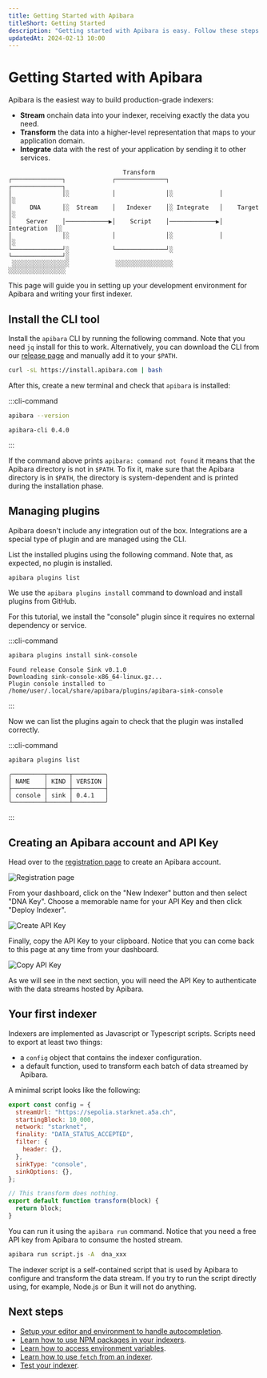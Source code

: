 ```yaml
---
title: Getting Started with Apibara
titleShort: Getting Started
description: "Getting started with Apibara is easy. Follow these steps to build production-grade indexers for Starknet and Ethereum."
updatedAt: 2024-02-13 10:00
---
```


# Getting Started with Apibara

Apibara is the easiest way to build production-grade indexers:

- **Stream** onchain data into your indexer, receiving exactly the data you need.
- **Transform** the data into a higher-level representation that maps to your application domain.
- **Integrate** data with the rest of your application by sending it to other services.

```
                                Transform
┌──────────────┐             ┌──────────────┐              ┌──────────────┐
│              │░            │              │░             │              │░
│     DNA      │░  Stream    │   Indexer    │░ Integrate   │    Target    │░
│    Server    │────────────▶│    Script    │─────────────▶│ Integration  │░
│              │░            │              │░             │              │░
└──────────────┘░            └──────────────┘░             └──────────────┘░
 ░░░░░░░░░░░░░░░░             ░░░░░░░░░░░░░░░░              ░░░░░░░░░░░░░░░░
```

This page will guide you in setting up your development environment for Apibara
and writing your first indexer.

## Install the CLI tool

Install the `apibara` CLI by running the following command. Note that you need
`jq` install for this to work. Alternatively, you can download the CLI from our
[release page](https://github.com/apibara/dna/releases) and manually add it to
your `$PATH`.

```bash [Terminal]
curl -sL https://install.apibara.com | bash
```

After this, create a new terminal and check that `apibara` is installed:

:::cli-command

```bash [Terminal]
apibara --version
```

```
apibara-cli 0.4.0
```

:::

If the command above prints `apibara: command not found` it means that the
Apibara directory is not in `$PATH`. To fix it, make sure that the Apibara
directory is in `$PATH`, the directory is system-dependent and is printed during
the installation phase.

## Managing plugins

Apibara doesn't include any integration out of the box. Integrations are a
special type of plugin and are managed using the CLI.

List the installed plugins using the following command. Note that, as expected,
no plugin is installed.

```bash [Terminal]
apibara plugins list
```

We use the `apibara plugins install` command to download and install plugins
from GitHub.

For this tutorial, we install the "console" plugin since it requires no external dependency or service.

:::cli-command

```bash [Terminal]
apibara plugins install sink-console
```

```
Found release Console Sink v0.1.0
Downloading sink-console-x86_64-linux.gz...
Plugin console installed to /home/user/.local/share/apibara/plugins/apibara-sink-console
```

:::

Now we can list the plugins again to check that the plugin was installed correctly.

:::cli-command

```bash [Terminal]
apibara plugins list
```

```
╭─────────┬──────┬─────────╮
│ NAME    │ KIND │ VERSION │
├─────────┼──────┼─────────┤
│ console │ sink │ 0.4.1   │
╰─────────┴──────┴─────────╯
```

:::

## Creating an Apibara account and API Key

Head over to the [registration page](https://app.apibara.com/auth/register) to
create an Apibara account.

![Registration page](register.png)

From your dashboard, click on the "New Indexer" button and then select "DNA Key".
Choose a memorable name for your API Key and then click "Deploy Indexer".

![Create API Key](create-api-key.png)

Finally, copy the API Key to your clipboard. Notice that you can come back to this
page at any time from your dashboard.

![Copy API Key](copy-api-key.png)

As we will see in the next section, you will need the API Key to authenticate
with the data streams hosted by Apibara.

## Your first indexer

Indexers are implemented as Javascript or Typescript scripts.
Scripts need to export at least two things:

- a `config` object that contains the indexer configuration.
- a default function, used to transform each batch of data streamed by Apibara.

A minimal script looks like the following:

```js [script.js]
export const config = {
  streamUrl: "https://sepolia.starknet.a5a.ch",
  startingBlock: 10_000,
  network: "starknet",
  finality: "DATA_STATUS_ACCEPTED",
  filter: {
    header: {},
  },
  sinkType: "console",
  sinkOptions: {},
};

// This transform does nothing.
export default function transform(block) {
  return block;
}
```

You can run it using the `apibara run` command. Notice that you need a free API
key from Apibara to consume the hosted stream.

```bash [Terminal]
apibara run script.js -A  dna_xxx
```

The indexer script is a self-contained script that is used by Apibara to
configure and transform the data stream. If you try to run the script directly
using, for example, Node.js or Bun it will not do anything.

## Next steps

- [Setup your editor and environment to handle autocompletion](/docs/indexers/editor-setup).
- [Learn how to use NPM packages in your indexers](/docs/indexers/using-npm-packages).
- [Learn how to access environment variables](/docs/indexers/permissions/environment).
- [Learn how to use `fetch` from an indexer](/docs/indexers/permissions/network).
- [Test your indexer](/docs/indexers/testing).
